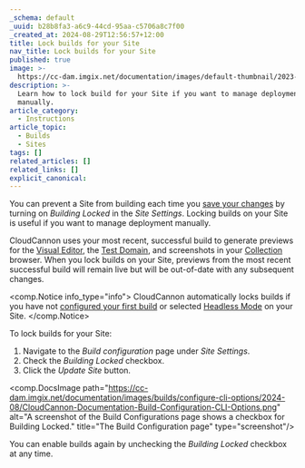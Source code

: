 ```yaml
---
_schema: default
_uuid: b28b8fa3-a6c9-44cd-95aa-c5706a8c7f00
_created_at: 2024-08-29T12:56:57+12:00
title: Lock builds for your Site
nav_title: Lock builds for your Site
published: true
image: >-
  https://cc-dam.imgix.net/documentation/images/default-thumbnail/2023-Q4/CloudCannon-Documentation-Thumbnail.png
description: >-
  Learn how to lock build for your Site if you want to manage deployment
  manually.
article_category:
  - Instructions
article_topic:
  - Builds
  - Sites
tags: []
related_articles: []
related_links: []
explicit_canonical:
---
```

You can prevent a Site from building each time you [save your changes](/documentation/articles/save-your-changes/) by turning on *Building Locked* in the *Site Settings*. Locking builds on your Site is useful if you want to manage deployment manually.

CloudCannon uses your most recent, successful build to generate previews for the [Visual Editor](/documentation/articles/the-visual-editor/), the [Test Domain](/documentation/articles/testing-domain/), and screenshots in your [Collection](/documentation/articles/what-is-a-collection/) browser. When you lock builds on your Site, previews from the most recent successful build will remain live but will be out-of-date with any subsequent changes.

<comp.Notice info_type="info">
  CloudCannon automatically locks builds if you have not [configured your first build](/documentation/articles/configure-your-first-build/) or selected [Headless Mode](/documentation/articles/what-is-headless-mode/) on your Site.
</comp.Notice>

To lock builds for your Site:

1. Navigate to the *Build configuration* page under *Site Settings*.
2. Check the *Building Locked* checkbox.
3. Click the *Update Site* button.

<comp.DocsImage path="https://cc-dam.imgix.net/documentation/images/builds/configure-cli-options/2024-08/CloudCannon-Documentation-Build-Configuration-CLI-Options.png" alt="A screenshot of the Build Configurations page shows a checkbox for Building Locked." title="The Build Configuration page" type="screenshot"/>

You can enable builds again by unchecking the *Building Locked* checkbox at any time.